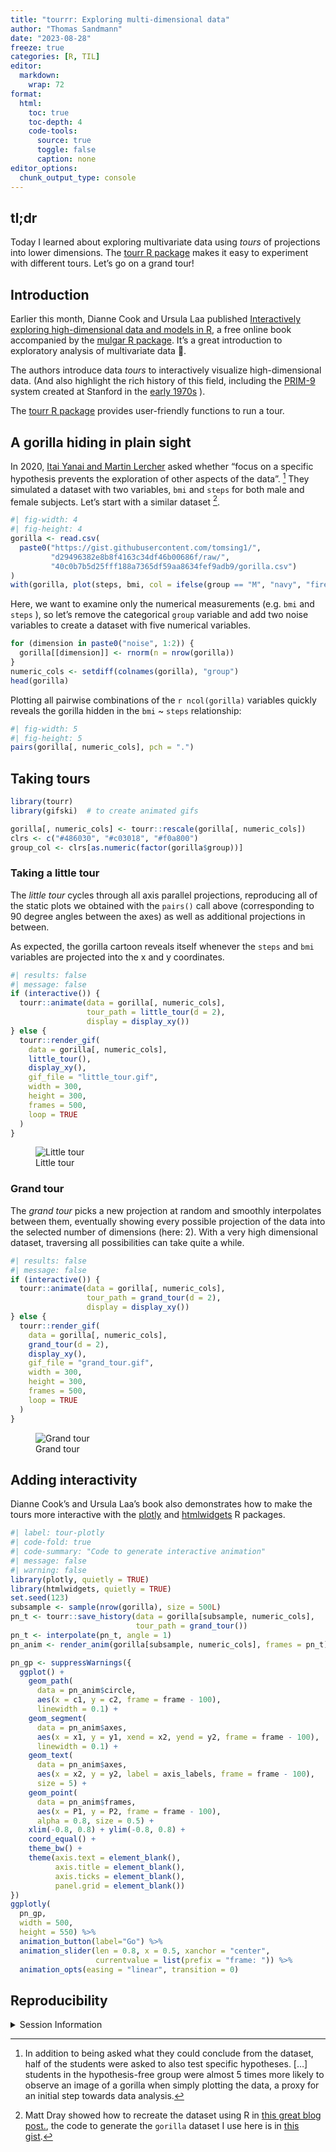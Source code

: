 ```yaml
---
title: "tourrr: Exploring multi-dimensional data"
author: "Thomas Sandmann"
date: "2023-08-28"
freeze: true
categories: [R, TIL]
editor:
  markdown:
    wrap: 72
format:
  html:
    toc: true
    toc-depth: 4
    code-tools:
      source: true
      toggle: false
      caption: none
editor_options: 
  chunk_output_type: console
---
```


## tl;dr

Today I learned about exploring multivariate data using _tours_ of projections
into lower dimensions. The 
[tourr R package](https://cran.r-project.org/package=tourr) makes it easy to
experiment with different tours. Let's go on a grand tour! 

## Introduction

Earlier this month, Dianne Cook and Ursula Laa published 
[Interactively exploring high-dimensional data and models in R](https://dicook.github.io/mulgar_book/), 
a free online book accompanied by the 
[mulgar R package](https://cran.r-project.org/package=mulgar). 
It's a great introduction to exploratory analysis of multivariate data 🚀.

The authors introduce data _tours_ to interactively visualize high-dimensional
data. (And also highlight the rich history of this field, including the 
[PRIM-9](https://youtu.be/B7XoW2qiFUA?si=KrHCTYoWoX667RaDp) system created at
Stanford in the 
[early 1970s](https://inspirehep.net/literature/91655)
).

The
[tourr R package](https://cran.r-project.org/package=tourr)
provides user-friendly functions to run a tour.

## A gorilla hiding in plain sight

In 2020, 
[Itai Yanai and Martin Lercher](https://www.biorxiv.org/content/10.1101/2020.07.30.228916v1)
asked whether "focus on a specific hypothesis prevents the exploration
of other aspects of the data". [^1] They simulated a dataset with two variables, 
`bmi` and `steps` for both male and female subjects. Let's start with a similar
dataset [^2].

```r
#| fig-width: 4
#| fig-height: 4
gorilla <- read.csv(
  paste0("https://gist.githubusercontent.com/tomsing1/",
         "d29496382e8b8f4163c34df46b00686f/raw/",
         "40c0b7b5d25fff188a7365df59aa8634fef9adb9/gorilla.csv")
)
with(gorilla, plot(steps, bmi, col = ifelse(group == "M", "navy", "firebrick")))
```

Here, we want to examine only the numerical measurements (e.g. `bmi` and `steps`
), so let's remove the categorical `group` variable and add two noise variables
to create a dataset with five numerical variables.

```r
for (dimension in paste0("noise", 1:2)) {
  gorilla[[dimension]] <- rnorm(n = nrow(gorilla))
}
numeric_cols <- setdiff(colnames(gorilla), "group")
head(gorilla)
```

Plotting all pairwise combinations of the `r ncol(gorilla)` variables quickly
reveals the gorilla hidden in the `bmi` ~ `steps` relationship:

```r
#| fig-width: 5
#| fig-height: 5
pairs(gorilla[, numeric_cols], pch = ".")
```

## Taking tours

```r
library(tourr)
library(gifski)  # to create animated gifs
```

```r
gorilla[, numeric_cols] <- tourr::rescale(gorilla[, numeric_cols])
clrs <- c("#486030", "#c03018", "#f0a800")
group_col <- clrs[as.numeric(factor(gorilla$group))]
```

### Taking a little tour

The _little tour_ cycles through all axis parallel projections, reproducing
all of the static plots we obtained with the `pairs()` call above
(corresponding to 90 degree angles between the axes) as well as additional
projections in between. 

As expected, the gorilla cartoon reveals itself whenever the `steps` and `bmi`
variables are projected into the x and y coordinates.

```r
#| results: false
#| message: false
if (interactive()) {
  tourr::animate(data = gorilla[, numeric_cols], 
                 tour_path = little_tour(d = 2), 
                 display = display_xy())
} else {
  tourr::render_gif(
    data = gorilla[, numeric_cols],
    little_tour(), 
    display_xy(),
    gif_file = "little_tour.gif",
    width = 300,
    height = 300,
    frames = 500,
    loop = TRUE
  )
}
```

![Little tour](little_tour.gif)

### Grand tour

The _grand tour_ picks a new projection at random and smoothly interpolates
between them, eventually showing every possible projection of the data into the
selected number of dimensions (here: 2). With a very high dimensional dataset, 
traversing all possibilities can take quite a while.

```r
#| results: false
#| message: false
if (interactive()) {
  tourr::animate(data = gorilla[, numeric_cols], 
                 tour_path = grand_tour(d = 2), 
                 display = display_xy())
} else {
  tourr::render_gif(
    data = gorilla[, numeric_cols],
    grand_tour(d = 2), 
    display_xy(),
    gif_file = "grand_tour.gif",
    width = 300,
    height = 300,
    frames = 500,
    loop = TRUE
  )
}
```

![Grand tour](grand_tour.gif)

[^1]: In addition to being asked what they could conclude from the dataset, half
of the students were asked to also test specific hypotheses. [...] students in
the hypothesis-free group were almost 5 times more likely to observe an image of
a gorilla when simply plotting the data, a proxy for an initial step towards
data analysis. 

[^2]: Matt Dray showed how to recreate the dataset using R in 
[this great blog post.](https://www.rostrum.blog/posts/2021-10-05-gorilla/),
the code to generate the `gorilla` dataset I use here is in
[this gist](https://gist.github.com/tomsing1/27cce955193aede83038e4422bbac9e4).

## Adding interactivity

Dianne Cook's and Ursula Laa's book also demonstrates how to make the tours more
interactive with the 
[plotly](https://cran.r-project.org/package=plotly)
and
[htmlwidgets](https://cran.r-project.org/web/packages/htmlwidgets/index.html)
R packages.

```r
#| label: tour-plotly
#| code-fold: true
#| code-summary: "Code to generate interactive animation"
#| message: false
#| warning: false
library(plotly, quietly = TRUE)
library(htmlwidgets, quietly = TRUE)
set.seed(123)
subsample <- sample(nrow(gorilla), size = 500L)
pn_t <- tourr::save_history(data = gorilla[subsample, numeric_cols], 
                            tour_path = grand_tour())
pn_t <- interpolate(pn_t, angle = 1)
pn_anim <- render_anim(gorilla[subsample, numeric_cols], frames = pn_t)

pn_gp <- suppressWarnings({
  ggplot() +
    geom_path(
      data = pn_anim$circle, 
      aes(x = c1, y = c2, frame = frame - 100), 
      linewidth = 0.1) +
    geom_segment(
      data = pn_anim$axes, 
      aes(x = x1, y = y1, xend = x2, yend = y2, frame = frame - 100), 
      linewidth = 0.1) +
    geom_text(
      data = pn_anim$axes, 
      aes(x = x2, y = y2, label = axis_labels, frame = frame - 100), 
      size = 5) +
    geom_point(
      data = pn_anim$frames, 
      aes(x = P1, y = P2, frame = frame - 100), 
      alpha = 0.8, size = 0.5) +
    xlim(-0.8, 0.8) + ylim(-0.8, 0.8) +
    coord_equal() +
    theme_bw() +
    theme(axis.text = element_blank(),
          axis.title = element_blank(),
          axis.ticks = element_blank(),
          panel.grid = element_blank())
})
ggplotly(
  pn_gp,
  width = 500,
  height = 550) %>%
  animation_button(label="Go") %>%
  animation_slider(len = 0.8, x = 0.5, xanchor = "center", 
                   currentvalue = list(prefix = "frame: ")) %>%
  animation_opts(easing = "linear", transition = 0)
```

## Reproducibility

<details>
<summary>
Session Information
</summary>

```r
sessioninfo::session_info("attached")
```

</details>
   